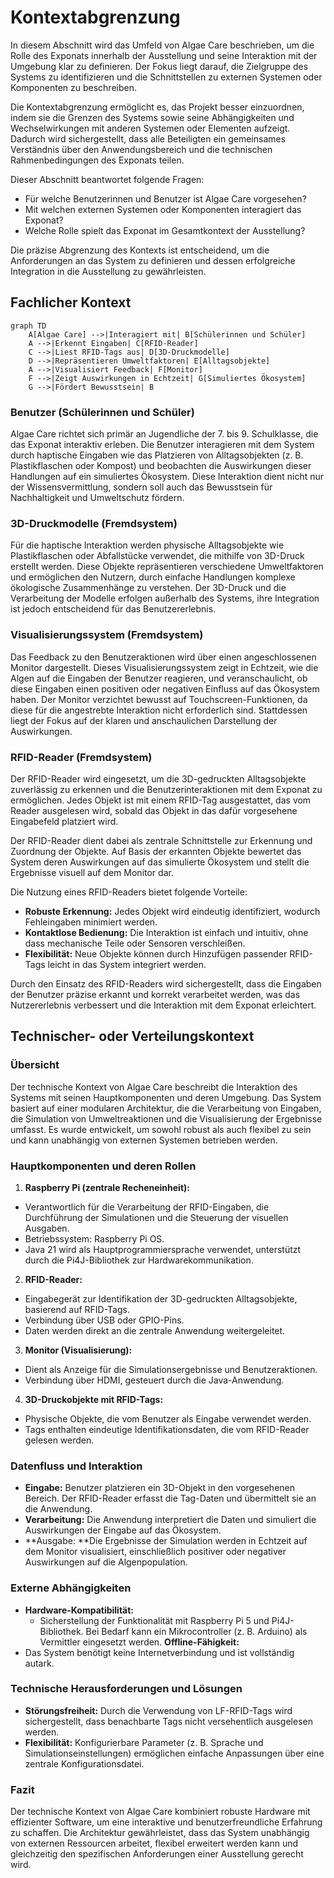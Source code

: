 # Kontextabgrenzung

In diesem Abschnitt wird das Umfeld von Algae Care beschrieben, um die Rolle des Exponats innerhalb der Ausstellung und seine Interaktion mit der Umgebung klar zu definieren. Der Fokus liegt darauf, die Zielgruppe des Systems zu identifizieren und die Schnittstellen zu externen Systemen oder Komponenten zu beschreiben.

Die Kontextabgrenzung ermöglicht es, das Projekt besser einzuordnen, indem sie die Grenzen des Systems sowie seine Abhängigkeiten und Wechselwirkungen mit anderen Systemen oder Elementen aufzeigt. Dadurch wird sichergestellt, dass alle Beteiligten ein gemeinsames Verständnis über den Anwendungsbereich und die technischen Rahmenbedingungen des Exponats teilen.

Dieser Abschnitt beantwortet folgende Fragen:
- Für welche Benutzerinnen und Benutzer ist Algae Care vorgesehen?
- Mit welchen externen Systemen oder Komponenten interagiert das Exponat?
- Welche Rolle spielt das Exponat im Gesamtkontext der Ausstellung?

Die präzise Abgrenzung des Kontexts ist entscheidend, um die Anforderungen an das System zu definieren und dessen erfolgreiche Integration in die Ausstellung zu gewährleisten.

## Fachlicher Kontext

```mermaid
graph TD
    A[Algae Care] -->|Interagiert mit| B[Schülerinnen und Schüler]
    A -->|Erkennt Eingaben| C[RFID-Reader]
    C -->|Liest RFID-Tags aus| D[3D-Druckmodelle]
    D -->|Repräsentieren Umweltfaktoren| E[Alltagsobjekte]
    A -->|Visualisiert Feedback| F[Monitor]
    F -->|Zeigt Auswirkungen in Echtzeit| G[Simuliertes Ökosystem]
    G -->|Fördert Bewusstsein| B
```

### Benutzer (Schülerinnen und Schüler)

Algae Care richtet sich primär an Jugendliche der 7. bis 9. Schulklasse, die das Exponat interaktiv erleben. Die Benutzer interagieren mit dem System durch haptische Eingaben wie das Platzieren von Alltagsobjekten (z. B. Plastikflaschen oder Kompost) und beobachten die Auswirkungen dieser Handlungen auf ein simuliertes Ökosystem. Diese Interaktion dient nicht nur der Wissensvermittlung, sondern soll auch das Bewusstsein für Nachhaltigkeit und Umweltschutz fördern.

### 3D-Druckmodelle (Fremdsystem)

Für die haptische Interaktion werden physische Alltagsobjekte wie Plastikflaschen oder Abfallstücke verwendet, die mithilfe von 3D-Druck erstellt werden. Diese Objekte repräsentieren verschiedene Umweltfaktoren und ermöglichen den Nutzern, durch einfache Handlungen komplexe ökologische Zusammenhänge zu verstehen. Der 3D-Druck und die Verarbeitung der Modelle erfolgen außerhalb des Systems, ihre Integration ist jedoch entscheidend für das Benutzererlebnis.

### Visualisierungssystem (Fremdsystem)

Das Feedback zu den Benutzeraktionen wird über einen angeschlossenen Monitor dargestellt. Dieses Visualisierungssystem zeigt in Echtzeit, wie die Algen auf die Eingaben der Benutzer reagieren, und veranschaulicht, ob diese Eingaben einen positiven oder negativen Einfluss auf das Ökosystem haben. Der Monitor verzichtet bewusst auf Touchscreen-Funktionen, da diese für die angestrebte Interaktion nicht erforderlich sind. Stattdessen liegt der Fokus auf der klaren und anschaulichen Darstellung der Auswirkungen.

### RFID-Reader (Fremdsystem)

Der RFID-Reader wird eingesetzt, um die 3D-gedruckten Alltagsobjekte zuverlässig zu erkennen und die Benutzerinteraktionen mit dem Exponat zu ermöglichen. Jedes Objekt ist mit einem RFID-Tag ausgestattet, das vom Reader ausgelesen wird, sobald das Objekt in das dafür vorgesehene Eingabefeld platziert wird.

Der RFID-Reader dient dabei als zentrale Schnittstelle zur Erkennung und Zuordnung der Objekte. Auf Basis der erkannten Objekte bewertet das System deren Auswirkungen auf das simulierte Ökosystem und stellt die Ergebnisse visuell auf dem Monitor dar.

Die Nutzung eines RFID-Readers bietet folgende Vorteile:
- **Robuste Erkennung:** Jedes Objekt wird eindeutig identifiziert, wodurch Fehleingaben minimiert werden.
- **Kontaktlose Bedienung:** Die Interaktion ist einfach und intuitiv, ohne dass mechanische Teile oder Sensoren verschleißen.
- **Flexibilität:** Neue Objekte können durch Hinzufügen passender RFID-Tags leicht in das System integriert werden.

Durch den Einsatz des RFID-Readers wird sichergestellt, dass die Eingaben der Benutzer präzise erkannt und korrekt verarbeitet werden, was das Nutzererlebnis verbessert und die Interaktion mit dem Exponat erleichtert.

## Technischer- oder Verteilungskontext

### Übersicht

Der technische Kontext von Algae Care beschreibt die Interaktion des Systems mit seinen Hauptkomponenten und deren Umgebung. Das System basiert auf einer modularen Architektur, die die Verarbeitung von Eingaben, die Simulation von Umweltreaktionen und die Visualisierung der Ergebnisse umfasst. Es wurde entwickelt, um sowohl robust als auch flexibel zu sein und kann unabhängig von externen Systemen betrieben werden.

### Hauptkomponenten und deren Rollen
1. **Raspberry Pi (zentrale Recheneinheit):**
- Verantwortlich für die Verarbeitung der RFID-Eingaben, die Durchführung der Simulationen und die Steuerung der visuellen Ausgaben.
- Betriebssystem: Raspberry Pi OS.
- Java 21 wird als Hauptprogrammiersprache verwendet, unterstützt durch die Pi4J-Bibliothek zur Hardwarekommunikation.
2. **RFID-Reader:**	
- Eingabegerät zur Identifikation der 3D-gedruckten Alltagsobjekte, basierend auf RFID-Tags.
- Verbindung über USB oder GPIO-Pins.
- Daten werden direkt an die zentrale Anwendung weitergeleitet.
3. **Monitor (Visualisierung):**
- Dient als Anzeige für die Simulationsergebnisse und Benutzeraktionen.
- Verbindung über HDMI, gesteuert durch die Java-Anwendung.
4. **3D-Druckobjekte mit RFID-Tags:**
- Physische Objekte, die vom Benutzer als Eingabe verwendet werden.
- Tags enthalten eindeutige Identifikationsdaten, die vom RFID-Reader gelesen werden.

### Datenfluss und Interaktion
- **Eingabe:** Benutzer platzieren ein 3D-Objekt in den vorgesehenen Bereich. Der RFID-Reader erfasst die Tag-Daten und übermittelt sie an die Anwendung.
- **Verarbeitung:** Die Anwendung interpretiert die Daten und simuliert die Auswirkungen der Eingabe auf das Ökosystem.
- **Ausgabe: **Die Ergebnisse der Simulation werden in Echtzeit auf dem Monitor visualisiert, einschließlich positiver oder negativer Auswirkungen auf die Algenpopulation.

### Externe Abhängigkeiten
- **Hardware-Kompatibilität:**	
    - Sicherstellung der Funktionalität mit Raspberry Pi 5 und Pi4J-Bibliothek. Bei Bedarf kann ein Mikrocontroller (z. B. Arduino) als Vermittler eingesetzt werden.
**Offline-Fähigkeit:**
- Das System benötigt keine Internetverbindung und ist vollständig autark.

### Technische Herausforderungen und Lösungen
- **Störungsfreiheit:** Durch die Verwendung von LF-RFID-Tags wird sichergestellt, dass benachbarte Tags nicht versehentlich ausgelesen werden.
- **Flexibilität:** Konfigurierbare Parameter (z. B. Sprache und Simulationseinstellungen) ermöglichen einfache Anpassungen über eine zentrale Konfigurationsdatei.

### Fazit

Der technische Kontext von Algae Care kombiniert robuste Hardware mit effizienter Software, um eine interaktive und benutzerfreundliche Erfahrung zu schaffen. Die Architektur gewährleistet, dass das System unabhängig von externen Ressourcen arbeitet, flexibel erweitert werden kann und gleichzeitig den spezifischen Anforderungen einer Ausstellung gerecht wird.